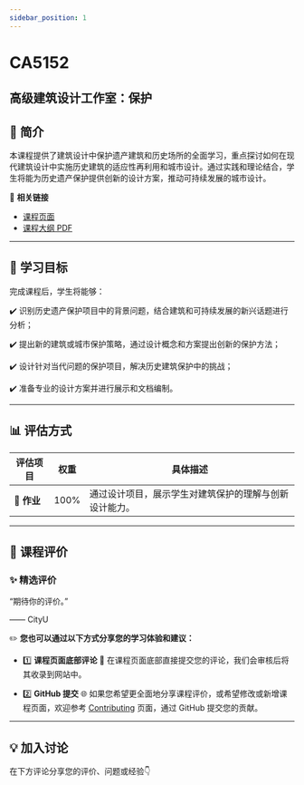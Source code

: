 ```yaml
---
sidebar_position: 1
---
```


# CA5152
## 高级建筑设计工作室：保护

## **📘 简介**
本课程提供了建筑设计中保护遗产建筑和历史场所的全面学习，重点探讨如何在现代建筑设计中实施历史建筑的适应性再利用和城市设计。通过实践和理论结合，学生将能为历史遗产保护提供创新的设计方案，推动可持续发展的城市设计。

🔗 **相关链接**
- [课程页面](https://www.cityu.edu.hk/catalogue/pg/202425/course/CA5152.htm)
- [课程大纲 PDF](https://www.cityu.edu.hk/catalogue/pg/202425/course/CA5152.pdf)

---

## **🎯 学习目标**

完成课程后，学生将能够：

✔️ 识别历史遗产保护项目中的背景问题，结合建筑和可持续发展的新兴话题进行分析；

✔️ 提出新的建筑或城市保护策略，通过设计概念和方案提出创新的保护方法；

✔️ 设计针对当代问题的保护项目，解决历史建筑保护中的挑战；

✔️ 准备专业的设计方案并进行展示和文档编制。

---

## **📊 评估方式**

| **评估项目**          | **权重** | **具体描述**                                                                                       |
|----------------------|---------|---------------------------------------------------------------------------------------------------|
| **📝 作业**           | 100%    | 通过设计项目，展示学生对建筑保护的理解与创新设计能力。                                            |

---

## **💬 课程评价**

### ✨ **精选评价**
<div className={commentStyles.commentBox}>
    <p className={commentStyles.commentText}>
        “期待你的评价。”
    </p>
    <p className={commentStyles.commentAuthor}>—— CityU</p>
</div>

✏️ **您也可以通过以下方式分享您的学习体验和建议：**

- 1️⃣ **课程页面底部评论**
💬 在课程页面底部直接提交您的评论，我们会审核后将其收录到网站中。

- 2️⃣ **GitHub 提交**
🌐 如果您希望更全面地分享课程评价，或希望修改或新增课程页面，欢迎参考 [Contributing](https://penjc.github.io/cityU-navigator/contributing) 页面，通过 GitHub 提交您的贡献。

---

## **💡 加入讨论**

在下方评论分享您的评价、问题或经验👇
<Utterances />
